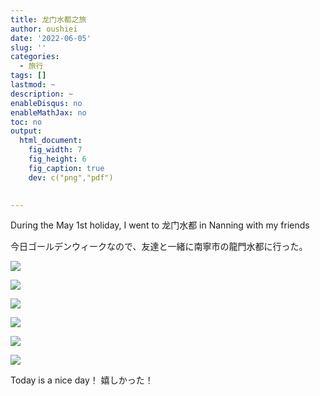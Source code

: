 ```yaml
---
title: 龙门水都之旅
author: oushiei
date: '2022-06-05'
slug: ''
categories:
  - 旅行
tags: []
lastmod: ~
description: ~
enableDisqus: no
enableMathJax: no
toc: no
output: 
  html_document:
    fig_width: 7
    fig_height: 6
    fig_caption: true
    dev: c("png","pdf")

  
---
```



During the May 1st holiday, I went to 龙门水都 in Nanning with my friends


今日ゴールデンウィークなので、友達と一緒に南寧市の龍門水都に行った。

![](images/IMG_6292.jpeg)

![](images/2601651583658_.pic_hd.jpeg)

![](images/2691651583726_.jpeg)

![](images/2781651583741_.pic_hd.jpeg)

![](images/3061651583798_.pic_hd.jpeg)


![](images/2831651583753_.pic_hd.jpeg)

Today is a nice day！
嬉しかった！
